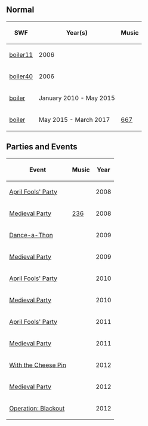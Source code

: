 {{CPW|Boiler Room}}

==Normal==
<center>
{|class="wikitable"
!SWF!!Year(s)!!Music
|-
|[[Media:ArtworkRoomsBoiler11.swf|boiler11]]||2006||{{n/a}}
|-
|[[Media:ArtworkRoomsBoiler40.swf|boiler40]]||2006||{{n/a}}
|-
|[[Media:RoomsBoiler-January2010.swf|boiler]]||January 2010 - May 2015||{{n/a}}
|-
|[[Media:RoomsBoiler-May2015.swf|boiler]]||May 2015 - March 2017||[[Media:Music667.swf|667]]
|}
</center>

==Parties and Events==
<center>
{|class="wikitable plainlinks"
!Event
!Music
!Year
|-
|[[Media:ArtworkRooms0328Boiler43.swf|April Fools' Party]]||{{n/a}}||2008
|-
|[[Media:Rooms0516Boiler50.swf|Medieval Party]]||[[Media:Music236.swf|236]]||2008
|-
|[[Media:RoomsBoiler-DanceAThon.swf|Dance-a-Thon]]||||2009
|-
|[http://archives.clubpenguinwiki.info/swf.cpcheats.info/rooms/2009/medieval_party_2009/boiler.swf Medieval Party]||||2009
|-
|[http://archives.clubpenguinwiki.info/swf.cpcheats.info/rooms/2010/april_fools_party_april/boiler.swf April Fools' Party]||||2010
|-
|[http://archives.clubpenguinwiki.info/swf.cpcheats.info/rooms/2010/medieval_party_may/boiler.swf Medieval Party]||||2010
|-
|[[Media:AprilFools'Party2011Boiler.swf|April Fools' Party]]||||2011
|-
|[[Media:MedievalParty2011Boiler.swf|Medieval Party]]||||2011
|-
|[[Media:BoilerWithCheesePin.swf|With the Cheese Pin]]||{{n/a}}||2012
|-
|[[Media:MedievalParty2012boiler.swf|Medieval Party]]||||2012
|-
|[[Media:BlackoutBoiler.swf|Operation: Blackout]]||||2012
|}

{{Places}}